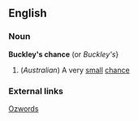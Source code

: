 ==English==
===Noun===
'''Buckley's chance''' (or ''Buckley's''}
#(''Australian'') A very [[small]] [[chance]]
===External links===
[http://www.anu.edu.au/ANDC/Ozwords/Oct%202000/Buckley%27s.html Ozwords]